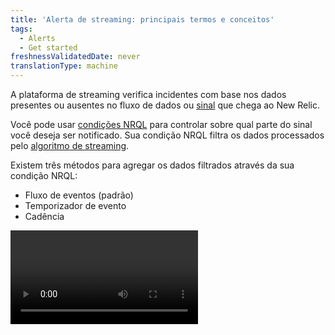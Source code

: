 ```yaml
---
title: 'Alerta de streaming: principais termos e conceitos'
tags:
  - Alerts
  - Get started
freshnessValidatedDate: never
translationType: machine
---
```


A plataforma de streaming <InlinePopover type="alerts" />verifica incidentes com base nos dados presentes ou ausentes no fluxo de dados ou [sinal](/docs/using-new-relic/welcome-new-relic/get-started/glossary#signal) que chega ao New Relic.

Você pode usar [condições NRQL](/docs/alerts-applied-intelligence/new-relic-alerts/alert-conditions/create-nrql-alert-conditions/) para controlar sobre qual parte do sinal você deseja ser notificado. Sua condição NRQL filtra os dados processados pelo [algoritmo de streaming](/docs/using-new-relic/welcome-new-relic/get-started/glossary#streaming-algorithm).

Existem três métodos para agregar os dados filtrados através da sua condição NRQL:

* Fluxo de eventos (padrão)
* Temporizador de evento
* Cadência

<Video type="wistia" id="n6nei987ln" />

<figcaption>
  Este pequeno vídeo descreve o método de três agregações (5:31).
</figcaption>

<CollapserGroup>
  <Collapser className="freq-link" id="flowchart" title="Escolha seu método de agregação">
    <img title="Choose your aggregation method." alt="A flowchart image that helps you decide what aggregation method you should use." src="/images/accounts_diagram_streaming-alerts-aggregation-flowchart.webp" />

    <figcaption>
      Se seus dados chegarem de forma consistente e previsível, use <DNT>**event flow**</DNT>. Se seus dados chegarem de forma inconsistente e imprevisível, use <DNT>**event timer**</DNT>.
    </figcaption>
  </Collapser>
</CollapserGroup>

## Por que isso importa [#why]

Compreender como funciona o alerta de streaming ajudará você a ajustar suas condições de NRQL para ser notificado sobre o que é importante para você.

<img title="A diagram that demonstrates how data is streamed into New Relic." alt="A diagram that demonstrates how data is streamed into New Relic." src="/images/accounts_diagram_streaming-alerts.webp" />

<figcaption>
  Somente os dados que correspondem às condições da cláusula NRQL WHERE são alertados. Para obter mais detalhes sobre cada etapa do processo, consulte [Processo e descrições do alerta de streaming](#streaming-table).
</figcaption>

À medida que os dados são transmitidos para o New Relic, eles são filtrados pela condição NRQL. Antes de os dados serem avaliados, eles devem atender aos critérios definidos pela [cláusula `WHERE` da consulta NRQL](/docs/query-your-data/nrql-new-relic-query-language/get-started/nrql-syntax-clauses-functions#sel-where). Em vez de avaliar esses dados imediatamente quanto ao incidente, a condição do alerta do NRQL coleta os dados durante um período de tempo conhecido como janela de agregação. Um atraso/temporizador adicional permite que pontos de dados mais lentos cheguem antes que a janela seja agregada.

Depois que o tempo de atraso/temporizador tiver decorrido, o New Relic agrega os dados em um único ponto de dados. O Alerta então compara o ponto de dados com os critérios de limite da condição para determinar se um incidente deve ser aberto.

Mesmo que um ponto de dados atenda aos critérios para um incidente, um incidente não poderá ser aberto. Um incidente só é aberto quando os pontos de dados atendem consistentemente aos critérios de limite durante um período de tempo. Esta é a duração limite. Se os pontos de dados excederem todo o limite, enviaremos uma notificação com base nas configurações da sua política.

Todos esses atrasos configuráveis oferecem mais controle sobre como você recebe alertas sobre dados esporádicos e ausentes.

## Processo e descrições de alerta de streaming [#streaming-table]

<table class="alternate">
  <thead>
    <tr>
      <th style={{ width: "200px" }}>
        Processo
      </th>

      <th>
        <DNT>
          **Description**
        </DNT>
      </th>
    </tr>
  </thead>

  <tbody>
    <tr>
      <td>
        Dados de streaming
      </td>

      <td>
        Todos os dados que chegam ao New Relic.
      </td>
    </tr>

    <tr>
      <td>
        Cláusula WHERE
      </td>

      <td>
        Filtra todos os dados de streaming recebidos. monitor apenas alertas sobre os dados que passam por esse filtro.
      </td>
    </tr>

    <tr>
      <td>
        Métodos de agregação
      </td>

      <td>
        Um dos três métodos que controlam como os dados são coletados antes de serem avaliados.

        Eles são:

        * Fluxo de eventos (padrão)
        * Temporizador de evento
        * Cadência
      </td>
    </tr>

    <tr>
      <td>
        Janela de agregação
      </td>

      <td>
        Os dados com carimbo de data/hora que se enquadram nesta janela serão agregados e avaliados.
      </td>
    </tr>

    <tr>
      <td>
        Janelas deslizantes
      </td>

      <td>
        Quando ativado, faz com que as janelas de agregação se sobreponham, criando gráficos mais suaves.

        Use a duração das janelas deslizantes para definir por quanto tempo as janelas de agregação se sobrepõem.

        <Callout variant="important">
          clientes nos [planos de preços de computadores Advanced e Core](https://newrelic.com/pricing/compute#pricing_plan-compute) podem incorrer em custos adicionais de CCU ao utilizar agregação de janela deslizante. Embora esse método melhore a análise de dados ao suavizar flutuações, seu uso pode levar ao aumento de custos em relação a outros métodos. Para mais detalhes, consulte a [seção de preços para janelas de correr](/docs/nrql/using-nrql/create-smoother-charts-sliding-windows/#pricing). Para determinar se você está nos planos de preços de computador Advanced ou Core, consulte seu pedido.
        </Callout>
      </td>
    </tr>

    <tr>
      <td>
        Atraso/temporizador
      </td>

      <td>
        Um atraso para garantir que todos os pontos de dados chegaram à janela de agregação antes que a agregação ocorra.
      </td>
    </tr>

    <tr>
      <td>
        Dados agregados
      </td>

      <td>
        Os dados na janela agregada são recolhidos em um único ponto de dados para avaliação de alerta.
      </td>
    </tr>

    <tr>
      <td>
        Avaliação
      </td>

      <td>
        O ponto de dados é avaliado pela condição NRQL, que é acionada por cada ponto de dados agregados de entrada.
      </td>
    </tr>

    <tr>
      <td>
        Duração do limite
      </td>

      <td>
        Uma duração específica que determina se um incidente será criado. Se a condição NRQL especificada atender aos critérios de limite durante a duração do limite, ocorrerá um incidente.

        Quando um ponto de dados não possui dados, um valor personalizado é inserido para preencher a lacuna.
      </td>
    </tr>
  </tbody>
</table>

## Escolha seu método de agregação [#aggregation-methods]

Você pode escolher entre três métodos de agregação diferentes, dependendo de suas necessidades.

[o fluxo de eventos](#event-flow) (padrão) funciona melhor para dados que chegam com frequência e principalmente em ordem.

[O temporizador de eventos](#event-timer) funciona melhor para dados que chegam com pouca frequência em lotes, como dados de integração na nuvem ou log de erros pouco frequentes.

[Cadência](#cadence) é nosso método de agregação original e inferior. Ele agrega dados em intervalos de tempo específicos detectados pelo relógio de parede interno da New Relic, independentemente do carimbo de data/hora dos dados.

Aqui está um pequeno vídeo (5:35 minutos) explicando os métodos de agregação:

<Video id="jJ51qq3JGUI" type="youtube" />

## Fluxo de eventos [#event-flow]

O fluxo de eventos agrega uma janela de dados quando o primeiro ponto de dados chega em uma janela subsequente. O atraso personalizado define quais dados da janela subsequente começarão a ser preenchidos para acionar a agregação da janela atual. Um atraso personalizado fornece tempo extra para a chegada dos dados. Esses tempos são baseados no carimbo de data/hora dos dados e não no tempo transcorrido do New Relic.

Por exemplo, suponha que você esteja monitorando o uso da CPU em janelas com durações de 1 minuto e um atraso de 3 minutos.

Quando um ponto de dados de uso da CPU chega com um timestamp entre 12h00 e 12h01, o fluxo de eventos não agregará essa janela até que um ponto de dados apareça com um timestamp de data/hora entre 12h04 e 12h05. Quando o fluxo de eventos recebe o primeiro ponto de dados com um timestamp de data/hora de 12h04 ou posterior, ele envia os dados de 12h00 a 12h01 para serem agregados.

<Callout variant="caution">
  Se você espera que seus pontos de dados cheguem com mais de 65 minutos de intervalo, use o método Event Timer descrito abaixo.
</Callout>

## Temporizador de evento [#event-timer]

Assim como o fluxo de eventos, o temporizador de eventos só agregará dados para uma determinada janela quando os dados chegarem para essa janela. Quando um ponto de dados chega para uma janela de agregação, um cronômetro dedicado a essa janela inicia a contagem regressiva. Se nenhum outro dado chegar antes da contagem regressiva do cronômetro, os dados dessa janela serão agregados. Se mais pontos de dados chegarem antes que o cronômetro termine a contagem regressiva, o cronômetro será reinicializado.

Por exemplo, suponha que você esteja monitorando dados do CloudWatch que chegam com pouca frequência. Você está usando uma janela com duração de 1 minuto e um cronômetro de 3 minutos.

Quando um ponto de dados do CloudWatch chega com um timestamp entre 12h00 e 12h01, o cronômetro começará a contagem regressiva. Se nenhum outro ponto de dados aparecer para a janela das 12h às 12h01, a janela será agregada 3 minutos depois.

Se um novo ponto de dados com um timestamp entre 12h00 e 12h01 chegar, o cronômetro será reiniciado. Ele continua sendo redefinido sempre que chegam mais pontos de dados para aquela janela. A janela não será enviada para agregação até que o cronômetro chegue a 0.

Se o cronômetro de um ponto de dados posterior expirar antes de um ponto de dados anterior, o método do cronômetro de evento aguardará o término do cronômetro anterior antes de agregar o ponto de dados posterior.

Para obter melhores resultados, certifique-se de que o cronômetro seja igual ou maior que o tempo de duração da janela. Se o cronômetro for menor que a duração da janela e o fluxo de dados for inconsistente, seus dados poderão ser avaliados antes que todos os pontos de dados cheguem. Isso pode fazer com que você seja notificado incorretamente.

## Cadência [#cadence]

Recomendamos que você use um dos outros dois métodos.

Cadence é nosso antigo método de agregação de streaming. Este método usa o tempo transcorrido do New Relic para determinar quando os dados são agregados e avaliados. Ele não leva em consideração o carimbo de data/hora do ponto de dados à medida que eles chegam.

## Ferramentas de alerta de streaming [#tools]

O alerta de streaming fornece um conjunto de ferramentas para lhe dar maior controle sobre como seus dados são agregados antes de serem avaliados para reduzir as notificações incorretas que você recebe. Eles são:

* Duração da janela
* Atraso/temporizador
* Perda de detecção de sinal
* Preenchimento de lacunas

<Callout variant="tip">
  Este artigo aborda essas ferramentas em um nível conceitual. Você encontrará instruções diretas sobre como usar essas ferramentas em [Criar NRQL condição do alerta](/docs/alerts-applied-intelligence/new-relic-alerts/alert-conditions/create-nrql-alert-conditions).
</Callout>

### Duração da janela [#window-duration]

Para tornar a detecção de perda de sinal mais eficaz e reduzir notificações desnecessárias, você pode personalizar as janelas de agregação com a duração necessária.

Uma [janela de agregação](/docs/using-new-relic/welcome-new-relic/get-started/glossary#aggregation-window) é um bloco de tempo específico. Reunimos pontos de dados em uma janela de agregação, antes de avaliar os dados. Uma janela de agregação mais longa pode suavizar os dados, uma vez que um ponto de dados outlier terá mais pontos de dados para serem agregados, dando-lhe menos influência no ponto de dados agregados que é enviado para avaliação. Quando um ponto de dados chega, seu timestamp é usado para colocá-lo na janela de agregação adequada.

Você pode definir sua janela de agregação para qualquer valor entre <DNT>**30 seconds**</DNT> e <DNT>**6 hours**</DNT>. O padrão é <DNT>**1 minute**</DNT>.

### Atraso/temporizador [#delay-timer]

A configuração de atraso/temporizador controla quanto tempo a condição deve esperar antes de agregar os dados na janela de agregação.

Os métodos de fluxo de eventos e cadência usam atraso. O cronômetro de evento usa o cronômetro.

O atraso padrão é <DNT>**2 minutes**</DNT>. O padrão do temporizador é <DNT>**1 minute**</DNT>, tem um valor mínimo de <DNT>**5 seconds**</DNT> e um valor máximo de <DNT>**20 minutes**</DNT>.

### Perda de detecção de sinal [#signal-loss]

A perda de sinal ocorre quando nenhum dado corresponde à condição NRQL durante um período específico de tempo. A perda de sinal é causada por coisas diferentes. A cláusula `WHERE` na sua consulta NRQL pode filtrar dados antes que eles sejam avaliados quanto a incidentes. Também pode significar que um serviço ou entidade está offline ou que um trabalho periódico falhou na execução e nenhum dado está sendo enviado para o New Relic.

Para evitar notificações desnecessárias, você pode escolher quanto tempo esperar antes de ser notificado sobre um incidente de perda de sinal. Você pode usar a detecção de perda de sinal para abrir um incidente e ser notificado quando um sinal for perdido. Alternativamente, você pode usar uma perda de sinal para fechar incidentes para serviços efêmeros ou dados esporádicos, como contagens de erros.

### Preenchimento de lacunas [#gap-filling]

O preenchimento de lacunas permite personalizar os valores a serem usados quando seus sinais não possuem dados. Você pode preencher lacunas em seus fluxos de dados com o último valor recebido, um valor estático, ou então não fazer nada e deixar a lacuna aí. O padrão é `None`.

Lacunas nos dados de streaming podem ser causadas por problemas de rede ou host, um sinal pode ser escasso ou alguns sinais, como contagens de erros, podem ter dados apenas quando algo está errado. Ao preencher as lacunas com valores conhecidos, o processo de avaliação de alerta pode processar essas lacunas e determinar como elas devem afetar a avaliação da perda de sinal.

<Callout variant="tip">
  O sistema de alerta preenche lacunas nos sinais reportados ativamente. Este histórico de sinal é eliminado após 2 horas de inatividade. Para preencher lacunas, os pontos de dados recebidos após este período de inatividade são tratados como novos sinais.

  Para saber mais sobre perda de sinal e preenchimento de lacunas, consulte [esta postagem no Fórum de Suporte](https://discuss.newrelic.com/t/relic-solution-how-can-i-figure-out-when-to-use-gap-filling-and-loss-of-signal/120401).
</Callout>